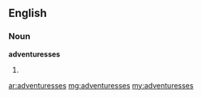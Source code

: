 ==English==

===Noun===
'''adventuresses'''

# {{plural of|adventuress}}

[[ar:adventuresses]]
[[mg:adventuresses]]
[[my:adventuresses]]